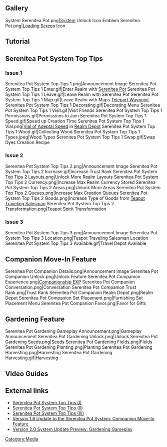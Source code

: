 {{DISPLAYTITLE:Housing Gallery}}
{{SereniteaPotTabs}}
==Gallery==
<gallery hideaddbutton="true" captionalign="center">
System Serenitea Pot.png|[[Game Systems|System]] Unlock Icon
Emblem Serenitea Pot.png|[[Loading Screen]] Icon
</gallery>

==Tutorial==
{{Transclude|Tutorials/Serenitea Pot}}

==Serenitea Pot System Top Tips==
===Issue 1===
<gallery hideaddbutton="true" captionalign="center">
Serenitea Pot System Top Tips 1.png|Announcement Image
Serenitea Pot System Top Tips 1 Enter.gif|Enter Realm with [[Serenitea Pot]]
Serenitea Pot System Top Tips 1 Leave.gif|Leave Realm with Serenitea Pot
Serenitea Pot System Top Tips 1 Map.gif|Leave Realm with Maps [[Teleport Waypoint]]
Serenitea Pot System Top Tips 1 Decorating.gif|Decorating Menu
Serenitea Pot System Top Tips 1 Visit.gif|Visit Friends
Serenitea Pot System Top Tips 1 Permissions.gif|Permissions to Join
Serenitea Pot System Top Tips 1 Speed.gif|Speed up Creation Time
Serenitea Pot System Top Tips 1 Vial.png|[[Vial of Adeptal Speed]] in [[Realm Depot]]
Serenitea Pot System Top Tips 1 Wood.gif|Collecting Wood
Serenitea Pot System Top Tips 1 Types.jpeg|Wood Types
Serenitea Pot System Top Tips 1 Swap.gif|Swap Dyes Creation Recipe
</gallery>

===Issue 2===
<gallery hideaddbutton="true" captionalign="center">
Serenitea Pot System Top Tips 2.png|Announcement Image
Serenitea Pot System Top Tips 2 Increase.gif|Increase Trust Rank
Serenitea Pot System Top Tips 2 Layouts.png|Unlock More Realm Layouts
Serenitea Pot System Top Tips 2 Currency.png|Increase Max Realm Currency Stored
Serenitea Pot System Top Tips 2 Areas.png|Unlock More Areas
Serenitea Pot System Top Tips 2 Queues.png|Increase Max Creation Queues
Serenitea Pot System Top Tips 2 Goods.png|Increase Type of Goods from [[Teapot Traveling Salesman]]
Serenitea Pot System Top Tips 2 Transformation.png|Teapot Spirit Transformation
</gallery>

===Issue 3===
<gallery hideaddbutton="true" captionalign="center">
Serenitea Pot System Top Tips 3.png|Announcement Image
Serenitea Pot System Top Tips 3 Location.png|Teapot Traveling Salesman Location
Serenitea Pot System Top Tips 3 Available.gif|Travel Depot Available
</gallery>

==Companion Move-In Feature==
<gallery hideaddbutton="true" captionalign="center">
Serenitea Pot Companion Details.png|Announcement Image
Serenitea Pot Companion Unlock.png|Unlock Feature
Serenitea Pot Companion Experience.png|[[Companionship EXP]]
Serenitea Pot Companion Conversation.png|Conversation
Serenitea Pot Companion Trust Rank.png|Trust Rank
Serenitea Pot Companion Realm Depot.png|Realm Depot
Serenitea Pot Companion Set Placement.png|Furnishing Set Placement Menu
Serenitea Pot Companion Favor.png|Favor for Gifts
</gallery>

==Gardening Feature==
{{Main|Gardening}}
<gallery hideaddbutton="true" captionalign="center">
Serenitea Pot Gardening Gameplay Announcement.png|Gameplay Announcement
Serenitea Pot Gardening Unlock.png|Unlock
Serenitea Pot Gardening Seeds.png|Seeds
Serenitea Pot Gardening Fields.png|Fields
Serenitea Pot Gardening Planting.png|Planting
Serenitea Pot Gardening Harvesting.png|Harvesting
Serenitea Pot Gardening Harvesting.gif|Harvesting
</gallery>

==Video Guides==
{{EVT
|video1   = https://youtu.be/EuqtEUoTUMQ
|caption1 = Wood Farm Guide
}}

==External links==
*[https://www.hoyolab.com/article/328852 Serenitea Pot System Top Tips (I)]
*[https://www.hoyolab.com/article/339768 Serenitea Pot System Top Tips (II)]
*[https://www.hoyolab.com/article/341035 Serenitea Pot System Top Tips (III)]
*[https://genshin.hoyoverse.com/en/news/detail/13167 Version 1.6 Update to the Serenitea Pot System: Companion Move-In Feature]
*[https://www.hoyolab.com/article/546631 Version 2.0 System Update Preview: Gardening Gameplay]

[[Category:Media]]